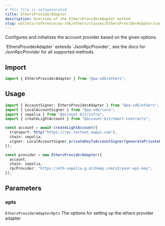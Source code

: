 ```yaml
---
# This file is autogenerated
title: EthersProviderAdapter
description: Overview of the EthersProviderAdapter method
slug: wallets/reference/aa-sdk/ethers/classes/EthersProviderAdapter/constructor
---
```


Configures and initializes the account provider based on the given options.

<Note>
  `EthersProviderAdapter` extends `JsonRpcProvider`, see the docs for
  JsonRpcProvider for all supported methods.
</Note>

## Import

```ts
import { EthersProviderAdapter } from "@aa-sdk/ethers";
```

## Usage

```ts
import { AccountSigner, EthersProviderAdapter } from "@aa-sdk/ethers";
import { LocalAccountSigner } from "@aa-sdk/core";
import { sepolia } from "@account-kit/infra";
import { createLightAccount } from "@account-kit/smart-contracts";

const account = await createLightAccount({
  transport: http("https://rpc.testnet.aepps.com"),
  chain: sepolia,
  signer: LocalAccountSigner.privateKeyToAccountSigner(generatePrivateKey()),
});

const provider = new EthersProviderAdapter({
  account,
  chain: sepolia,
  rpcProvider: "https://eth-sepolia.g.alchemy.com/v2/your-api-key",
});
```

## Parameters

### opts

`EthersProviderAdapterOpts`
The options for setting up the ethers provider adapter
